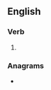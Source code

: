 ==English==

===Verb===
{{head|en|verb form}}

# {{en-past of|audible}}

===Anagrams===
* {{l|en|buddleia}}